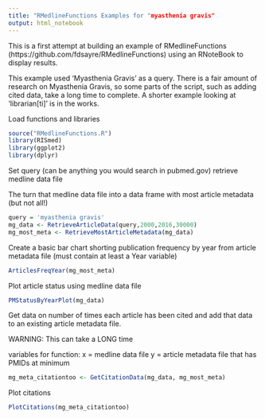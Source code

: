 ```yaml
---
title: "RMedlineFunctions Examples for "myasthenia gravis"
output: html_notebook
---
```


This is a first attempt at building an example of RMedlineFunctions (https://github.com/fdsayre/RMedlineFunctions) using an RNoteBook to display results.

This example used 'Myasthenia Gravis' as a query. There is a fair amount of research on Myasthenia Gravis, so some parts of the script, such as adding cited data, take a long time to complete. A shorter example looking at 'librarian[ti]' is in the works.


Load functions and libraries

```r
source("RMedlineFunctions.R")
library(RISmed)
library(ggplot2)
library(dplyr)
```

Set query (can be anything you would search in pubmed.gov)
retrieve medline data file

The turn that medline data file into a data frame with most article metadata (but not all!)

```r
query = 'myasthenia gravis'
mg_data <- RetrieveArticleData(query,2000,2016,30000)
mg_most_meta <- RetrieveMostArticleMetadata(mg_data)
```

Create a basic bar chart shorting publication frequency by year from article metadata file (must contain at least a Year variable)

```r
ArticlesFreqYear(mg_most_meta)
```

Plot article status using medline data file

```r
PMStatusByYearPlot(mg_data)
```


Get data on number of times each article has been cited and add that data to an existing article metadata file.

WARNING: This can take a LONG time

variables for function:
x = medline data file
y = article metadata file that has PMIDs at minimum 


```r
mg_meta_citationtoo <- GetCitationData(mg_data, mg_most_meta)
```

Plot citations

```r
PlotCitations(mg_meta_citationtoo)
```

